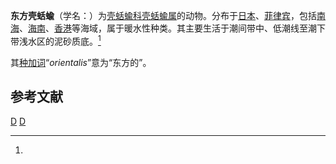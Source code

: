 {{Speciesbox
| taxon = Philine orientalis
| image = Naturalis Biodiversity Center - ZMA.MOLL.368246 - Philine orientalis Adams, 1854 - Philinidae - Mollusc shell.jpeg
| authority = A. Adams, 1854{{r|id10625}}
}}

'''东方壳蛞蝓'''（学名：{{lang|la|''Philine orientalis''}}）为[[壳蛞蝓科|壳蛞蝓科]][[壳蛞蝓属|壳蛞蝓属]]的动物{{r|id10625}}。分布于[[日本|日本]]、[[菲律宾|菲律宾]]，包括[[南海|南海]]、[[海南|海南]]、[[香港|香港]]等海域，属于暖水性种类。其主要生活于潮间带中、低潮线至潮下带浅水区的泥砂质底。<ref name='id10625'/>

其[[种加词|种加词]]“''orientalis''”意为“东方的”。

==参考文献==
{{reflist |refs=
<ref name='id10625'>{{cite web| url =http://www.bioinfo.cn/db05/BjdwSpecies.php?action=view&id=10625| deadurl =yes| archiveurl =https://web.archive.org/web/20160305103734/http://www.bioinfo.cn/db05/BjdwSpecies.php?action=view&id=10625| title =东方壳蛞蝓| work =《中国动物物种编目数据库》| publisher =中国科学院微生物研究所| author =中国科学院动物研究所| accessdate =2009-04-28| archivedate =2016-03-05}}</ref>
}}

{{Taxonbar|from=Q14087554}}

[[Category:壳蛞蝓属|D]]
[[Category:_1854年描述的动物|D]]